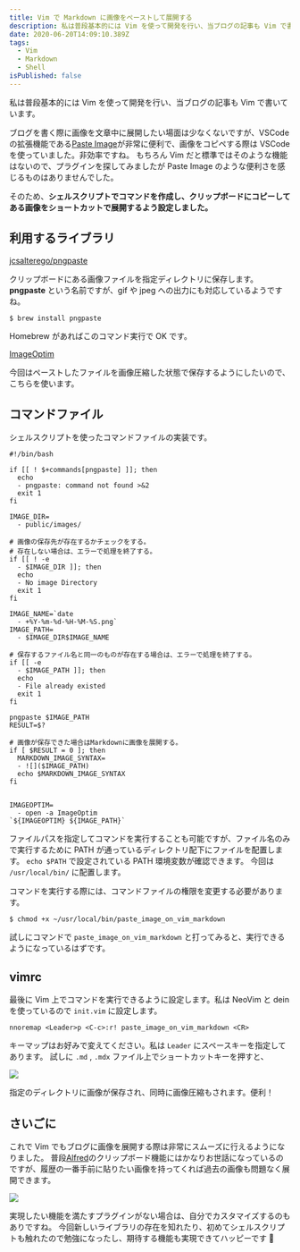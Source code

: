 ```yaml
---
title: Vim で Markdown に画像をペーストして展開する
description: 私は普段基本的には Vim を使って開発を行い、当ブログの記事も Vim で書いています。
date: 2020-06-20T14:09:10.389Z
tags:
  - Vim
  - Markdown
  - Shell
isPublished: false
---
```


私は普段基本的には Vim を使って開発を行い、当ブログの記事も Vim で書いています。

ブログを書く際に画像を文章中に展開したい場面は少なくないですが、VSCode の拡張機能である[Paste Image](https://marketplace.visualstudio.com/items?itemName=mushan.vscode-paste-image)が非常に便利で、画像をコピペする際は VSCode を使っていました。非効率ですね。
もちろん Vim だと標準ではそのような機能はないので、プラグインを探してみましたが Paste Image のような便利さを感じるものはありませんでした。

そのため、**シェルスクリプトでコマンドを作成し、クリップボードにコピーしてある画像をショートカットで展開するよう設定しました。**

## 利用するライブラリ

[jcsalterego/pngpaste](https://github.com/jcsalterego/pngpaste)

クリップボードにある画像ファイルを指定ディレクトリに保存します。**pngpaste** という名前ですが、gif や jpeg への出力にも対応しているようですね。

```shell
$ brew install pngpaste
```

Homebrew があればこのコマンド実行で OK です。

[ImageOptim](https://imageoptim.com/mac)

今回はペーストしたファイルを画像圧縮した状態で保存するようにしたいので、こちらを使います。

## コマンドファイル

シェルスクリプトを使ったコマンドファイルの実装です。

```shell
#!/bin/bash

if [[ ! $+commands[pngpaste] ]]; then
  echo
  - pngpaste: command not found >&2
  exit 1
fi

IMAGE_DIR=
  - public/images/

# 画像の保存先が存在するかチェックをする。
# 存在しない場合は、エラーで処理を終了する。
if [[ ! -e
  - $IMAGE_DIR ]]; then
  echo
  - No image Directory
  exit 1
fi

IMAGE_NAME=`date
  - +%Y-%m-%d-%H-%M-%S.png`
IMAGE_PATH=
  - $IMAGE_DIR$IMAGE_NAME

# 保存するファイル名と同一のものが存在する場合は、エラーで処理を終了する。
if [[ -e
  - $IMAGE_PATH ]]; then
  echo
  - File already existed
  exit 1
fi

pngpaste $IMAGE_PATH
RESULT=$?

# 画像が保存できた場合はMarkdownに画像を展開する。
if [ $RESULT = 0 ]; then
  MARKDOWN_IMAGE_SYNTAX=
  - ![]($IMAGE_PATH)
  echo $MARKDOWN_IMAGE_SYNTAX
fi


IMAGEOPTIM=
  - open -a ImageOptim
`${IMAGEOPTIM} ${IMAGE_PATH}`
```

ファイルパスを指定してコマンドを実行することも可能ですが、ファイル名のみで実行するために PATH が通っているディレクトリ配下にファイルを配置します。
`echo $PATH` で設定されている PATH 環境変数が確認できます。
今回は `/usr/local/bin/` に配置します。

コマンドを実行する際には、コマンドファイルの権限を変更する必要があります。

```shell
$ chmod +x ~/usr/local/bin/paste_image_on_vim_markdown
```

試しにコマンドで `paste_image_on_vim_markdown` と打ってみると、実行できるようになっているはずです。

## vimrc

最後に Vim 上でコマンドを実行できるように設定します。私は NeoVim と dein を使っているので `init.vim` に設定します。

```
nnoremap <Leader>p <C-c>:r! paste_image_on_vim_markdown <CR>
```

キーマップはお好みで変えてください。私は `Leader` にスペースキーを指定してあります。
試しに `.md` , `.mdx` ファイル上でショートカットキーを押すと、

![](/2020-06-22-02-57-09.png)

指定のディレクトリに画像が保存され、同時に画像圧縮もされます。便利！

## さいごに

これで Vim でもブログに画像を展開する際は非常にスムーズに行えるようになりました。
普段[Alfred](https://www.alfredapp.com/)のクリップボード機能にはかなりお世話になっているのですが、履歴の一番手前に貼りたい画像を持ってくれば過去の画像も問題なく展開できます。

![](/2020-06-22-03-03-11.png)

実現したい機能を満たすプラグインがない場合は、自分でカスタマイズするのもありですね。
今回新しいライブラリの存在を知れたり、初めてシェルスクリプトも触れたので勉強になったし、期待する機能も実現できてハッピーです 🙌
